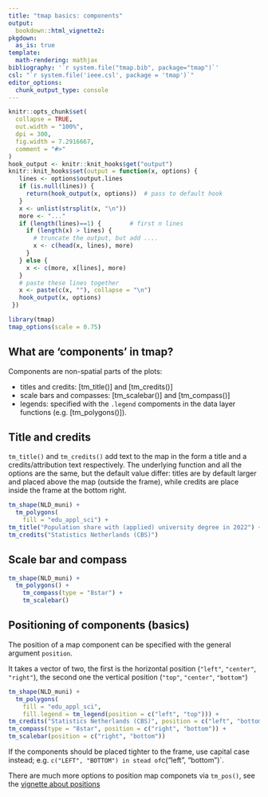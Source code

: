 ```yaml
---
title: "tmap basics: components"
output: 
  bookdown::html_vignette2:
pkgdown:
  as_is: true
template:
  math-rendering: mathjax
bibliography: '`r system.file("tmap.bib", package="tmap")`'
csl: "`r system.file('ieee.csl', package = 'tmap')`"
editor_options: 
  chunk_output_type: console
---
```


```r
knitr::opts_chunk$set(
  collapse = TRUE,
  out.width = "100%",
  dpi = 300,
  fig.width = 7.2916667,
  comment = "#>"
)
hook_output <- knitr::knit_hooks$get("output")
knitr::knit_hooks$set(output = function(x, options) {
   lines <- options$output.lines
   if (is.null(lines)) {
     return(hook_output(x, options))  # pass to default hook
   }
   x <- unlist(strsplit(x, "\n"))
   more <- "..."
   if (length(lines)==1) {        # first n lines
     if (length(x) > lines) {
       # truncate the output, but add ....
       x <- c(head(x, lines), more)
     }
   } else {
     x <- c(more, x[lines], more)
   }
   # paste these lines together
   x <- paste(c(x, ""), collapse = "\n")
   hook_output(x, options)
 })

```


```r
library(tmap)
tmap_options(scale = 0.75)
```

## What are 'components' in tmap?

Components are non-spatial parts of the plots:

* titles and credits: [tm_title()] and [tm_credits()]
* scale bars and compasses: [tm_scalebar()] and [tm_compass()]
* legends: specified with the `.legend` compoments in the data layer functions (e.g. [tm_polygons()]).

## Title and credits

`tm_title()` and `tm_credits()` add text to the map in the form a title and a credits/attribution text respectively. The underlying function and all the options are the same, but the default value differ: titles are by default larger and placed above the map (outside the frame), while credits are place inside the frame at the bottom right. 


```r
tm_shape(NLD_muni) +
  tm_polygons(
    fill = "edu_appl_sci") +
tm_title("Population share with (applied) university degree in 2022") +
tm_credits("Statistics Netherlands (CBS)")
```


##  Scale bar and compass

```r
tm_shape(NLD_muni) +
  tm_polygons() +
	tm_compass(type = "8star") +
	tm_scalebar()
```

## Positioning of components (basics)

The position of a map component can be specified with the general argument `position`.

It takes a vector of two, the first is the horizontal position (`"left"`, `"center"`, `"right"`), the second one the vertical position (`"top"`, `"center"`, `"bottom"`)

```r
tm_shape(NLD_muni) +
  tm_polygons(
    fill = "edu_appl_sci",
    fill.legend = tm_legend(position = c("left", "top"))) +
tm_credits("Statistics Netherlands (CBS)", position = c("left", "bottom")) +
tm_compass(type = "8star", position = c("right", "bottom")) +
tm_scalebar(position = c("right", "bottom"))
```

If the components should be placed tighter to the frame, use capital case instead; e.g. `c("LEFT", "BOTTOM") in stead of `c("left", "bottom")`.

There are much more options to position map componets via `tm_pos()`, see the [vignette about positions](https://r-tmap.github.io/tmap/articles/41_position)
